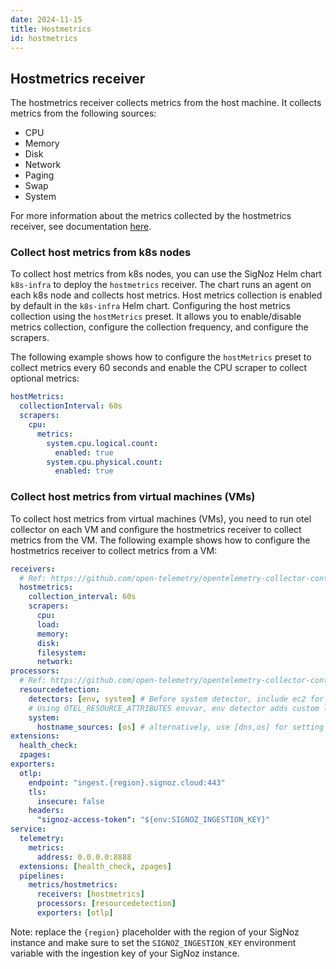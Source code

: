 ```yaml
---
date: 2024-11-15
title: Hostmetrics
id: hostmetrics
---
```


## Hostmetrics receiver

The hostmetrics receiver collects metrics from the host machine. It collects metrics from the following sources:

- CPU
- Memory
- Disk
- Network
- Paging
- Swap
- System

For more information about the metrics collected by the hostmetrics receiver, see documentation [here](https://github.com/open-telemetry/opentelemetry-collector-contrib/tree/main/receiver/hostmetricsreceiver/README.md).

### Collect host metrics from k8s nodes

To collect host metrics from k8s nodes, you can use the SigNoz Helm chart `k8s-infra` to deploy the `hostmetrics` receiver. The chart runs an agent on each k8s node and collects host metrics. Host metrics collection is enabled by default in the `k8s-infra` Helm chart. Configuring the host metrics collection using the `hostMetrics` preset. It allows you to enable/disable metrics collection, configure the collection frequency, and configure the scrapers.

The following example shows how to configure the `hostMetrics` preset to collect metrics every 60 seconds and enable the CPU scraper to collect optional metrics:

```yaml
hostMetrics:
  collectionInterval: 60s
  scrapers:
    cpu:
      metrics:
        system.cpu.logical.count:
          enabled: true
        system.cpu.physical.count:
          enabled: true
```

### Collect host metrics from virtual machines (VMs)

To collect host metrics from virtual machines (VMs), you need to run otel collector on each VM and configure the hostmetrics receiver to collect metrics from the VM. The following example shows how to configure the hostmetrics receiver to collect metrics from a VM:

```yaml
receivers:
  # Ref: https://github.com/open-telemetry/opentelemetry-collector-contrib/blob/main/receiver/hostmetricsreceiver/README.md
  hostmetrics:
    collection_interval: 60s
    scrapers:
      cpu:
      load:
      memory:
      disk:
      filesystem:
      network:
processors:
  # Ref: https://github.com/open-telemetry/opentelemetry-collector-contrib/blob/main/processor/resourcedetectionprocessor/README.md
  resourcedetection:
    detectors: [env, system] # Before system detector, include ec2 for AWS, gcp for GCP and azure for Azure.
    # Using OTEL_RESOURCE_ATTRIBUTES envvar, env detector adds custom labels.
    system:
      hostname_sources: [os] # alternatively, use [dns,os] for setting FQDN as host.name and os as fallback
extensions:
  health_check:
  zpages:
exporters:
  otlp:
    endpoint: "ingest.{region}.signoz.cloud:443"
    tls:
      insecure: false
    headers:
      "signoz-access-token": "${env:SIGNOZ_INGESTION_KEY}"
service:
  telemetry:
    metrics:
      address: 0.0.0.0:8888
  extensions: [health_check, zpages]
  pipelines:
    metrics/hostmetrics:
      receivers: [hostmetrics]
      processors: [resourcedetection]
      exporters: [otlp]
```

Note: replace the `{region}` placeholder with the region of your SigNoz instance and make sure to set the `SIGNOZ_INGESTION_KEY` environment variable with the ingestion key of your SigNoz instance.